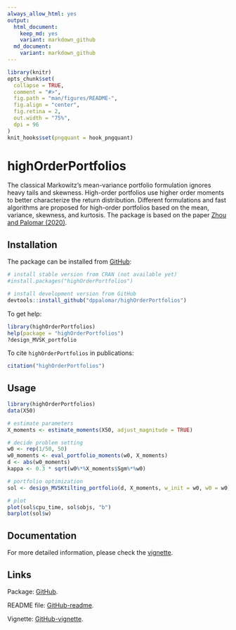 ```yaml
---
always_allow_html: yes
output:
  html_document:
    keep_md: yes
    variant: markdown_github
  md_document:
    variant: markdown_github
---
```


<!-- README.md is generated from README.Rmd. Please edit that file -->

```r
library(knitr)
opts_chunk$set(
  collapse = TRUE,
  comment = "#>",
  fig.path = "man/figures/README-",
  fig.align = "center",
  fig.retina = 2,
  out.width = "75%",
  dpi = 96
)
knit_hooks$set(pngquant = hook_pngquant)
```



# highOrderPortfolios
<!---
[![CRAN_Status_Badge](https://www.r-pkg.org/badges/version/highOrderPortfolios)](https://CRAN.R-project.org/package=highOrderPortfolios)
[![CRAN Downloads](https://cranlogs.r-pkg.org/badges/highOrderPortfolios)](https://CRAN.R-project.org/package=highOrderPortfolios)
[![CRAN Downloads Total](https://cranlogs.r-pkg.org/badges/grand-total/highOrderPortfolios?color=brightgreen)](https://CRAN.R-project.org/package=highOrderPortfolios)
--->

The classical Markowitz's mean-variance portfolio formulation ignores 
heavy tails and skewness. High-order portfolios use higher order moments to
better characterize the return distribution. Different formulations and fast 
algorithms are proposed for high-order portfolios based on the mean, variance, 
skewness, and kurtosis.
The package is based on the paper [Zhou and Palomar (2020)](https://arxiv.org/abs/2008.00863).


## Installation
The package can be installed from [GitHub](https://github.com/dppalomar/highOrderPortfolios):
<!---[CRAN](https://CRAN.R-project.org/package=highOrderPortfolios) or---> 
```r
# install stable version from CRAN (not available yet)
#install.packages("highOrderPortfolios")

# install development version from GitHub
devtools::install_github("dppalomar/highOrderPortfolios")
```

To get help:
```r
library(highOrderPortfolios)
help(package = "highOrderPortfolios")
?design_MVSK_portfolio
```

To cite `highOrderPortfolios` in publications:
```r
citation("highOrderPortfolios")
```


## Usage
```r
library(highOrderPortfolios)
data(X50)

# estimate parameters
X_moments <- estimate_moments(X50, adjust_magnitude = TRUE)

# decide problem setting
w0 <- rep(1/50, 50)
w0_moments <- eval_portfolio_moments(w0, X_moments)
d <- abs(w0_moments) 
kappa <- 0.3 * sqrt(w0%*%X_moments$Sgm%*%w0)

# portfolio optimization
sol <- design_MVSKtilting_portfolio(d, X_moments, w_init = w0, w0 = w0, w0_moments = w0_moments, kappa = kappa)

# plot
plot(sol$cpu_time, sol$objs, "b")
barplot(sol$w)
```



## Documentation
For more detailed information, please check the
[vignette](https://htmlpreview.github.io/?https://github.com/dppalomar/highOrderPortfolios/blob/master/vignettes/DesignOfHighOrderPortfolios.html).

<!---
[vignette](https://CRAN.R-project.org/package=highOrderPortfolios/vignettes/highOrderPortfolios.html).
--->


## Links
Package: [GitHub](https://github.com/dppalomar/highOrderPortfolios).
<!---[CRAN](https://CRAN.R-project.org/package=highOrderPortfolios) and --->

README file: [GitHub-readme](https://github.com/dppalomar/highOrderPortfolios/blob/master/README.md).

Vignette: [GitHub-vignette](https://htmlpreview.github.io/?https://github.com/dppalomar/highOrderPortfolios/blob/master/vignettes/DesignOfHighOrderPortfolios.html).
<!---[CRAN-vignette](https://CRAN.R-project.org/package=highOrderPortfolios/vignettes/highOrderPortfolios.html).--->

